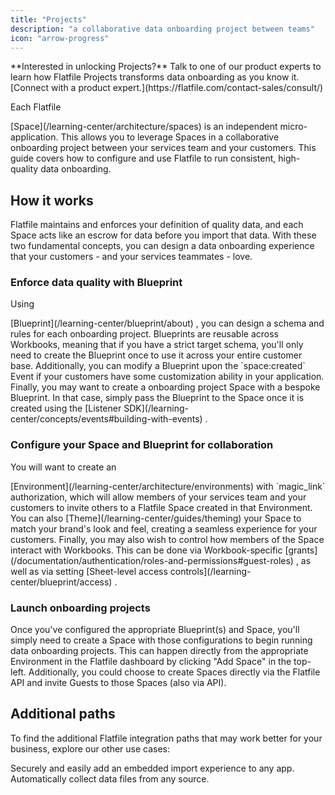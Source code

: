 ```yaml
---
title: "Projects"
description: "a collaborative data onboarding project between teams"
icon: "arrow-progress"
---
```


<Tip>
  **Interested in unlocking Projects?** Talk to one of our product experts to
  learn how Flatfile Projects transforms data onboarding as you know it.
  [Connect with a product expert.](https://flatfile.com/contact-sales/consult/)
</Tip>

Each Flatfile

<Tooltip tip="A micro-application...">
  [Space](/learning-center/architecture/spaces)
</Tooltip>
is an independent micro-application. This allows you to leverage Spaces in a
collaborative onboarding project between your services team and your customers.
This guide covers how to configure and use Flatfile to run consistent,
high-quality data onboarding.

## How it works

Flatfile maintains and enforces your definition of quality data, and each Space
acts like an escrow for data before you import that data. With these two
fundamental concepts, you can design a data onboarding experience that your
customers - and your services teammates - love.

### Enforce data quality with Blueprint

Using

<Tooltip tip="A Data Definition Language...">
  [Blueprint](/learning-center/blueprint/about)
</Tooltip>
, you can design a schema and rules for each onboarding project. Blueprints are
reusable across Workbooks, meaning that if you have a strict target schema,
you'll only need to create the Blueprint once to use it across your entire
customer base. Additionally, you can modify a Blueprint upon the `space:created`
Event if your customers have some customization ability in your application.
Finally, you may want to create a onboarding project Space with a bespoke
Blueprint. In that case, simply pass the Blueprint to the Space once it is
created using the
<Tooltip tip="Listening and responding to Events">
  [Listener SDK](/learning-center/concepts/events#building-with-events)
</Tooltip>
.

### Configure your Space and Blueprint for collaboration

You will want to create an

<Tooltip tip="Isolated entities to create and test configurations">
  [Environment](/learning-center/architecture/environments)
</Tooltip>
with `magic_link` authorization, which will allow members of your services team
and your customers to invite others to a Flatfile Space created in that
Environment. You can also
<Tooltip tip="Learn how to customize your Space">
  [Theme](/learning-center/guides/theming)
</Tooltip>
your Space to match your brand's look and feel, creating a seamless experience
for your customers. Finally, you may also wish to control how members of the
Space interact with Workbooks. This can be done via Workbook-specific
<Tooltip tip="Guest permissions">
  [grants](/documentation/authentication/roles-and-permissions#guest-roles)
</Tooltip>
, as well as via setting
<Tooltip tip="Restricting access to a sheet">
  [Sheet-level access controls](/learning-center/blueprint/access)
</Tooltip>
.

### Launch onboarding projects

Once you've configured the appropriate Blueprint(s) and Space, you'll simply
need to create a Space with those configurations to begin running data
onboarding projects. This can happen directly from the appropriate Environment
in the Flatfile dashboard by clicking "Add Space" in the top-left. Additionally,
you could choose to create Spaces directly via the Flatfile API and invite
Guests to those Spaces (also via API).

## Additional paths

To find the additional Flatfile integration paths that may work better for your
business, explore our other use cases:

<CardGroup cols={2}>
  <Card title="Embed in your app" icon="person-to-portal" href="/learning-center/use-cases/portal">
    Securely and easily add an embedded import experience to any app.
  </Card>
  <Card
    title="Setup headless file feeds"
    icon="bolt-auto"
    href="/learning-center/guides/automap"
  >
    Automatically collect data files from any source.
  </Card>
</CardGroup>
